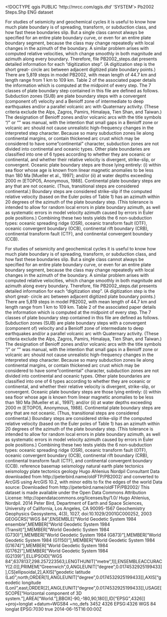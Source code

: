 <!DOCTYPE qgis PUBLIC 'http://mrcc.com/qgis.dtd' 'SYSTEM'>
<qgis version="3.34.9-Prizren">
  <identifier>Pb2002 Steps.Shp</identifier>
  <parentidentifier></parentidentifier>
  <language>ENG</language>
  <type>dataset</type>
  <title>Tectonic plate boundaries (steps)</title>
  <abstract>For studies of seismicity and geochemical cycles it is useful to know how much plate boundary is of spreading, transform, or subduction class, and how fast these boundaries slip. But a single class cannot always be specified for an entire plate boundary curve, or even for an entire plate boundary segment, because the class may change repeatedly with local changes in the azimuth of the boundary. A similar problem arises with computed relative velocities, which change smoothly in both magnitude and azimuth along every boundary. Therefore, file PB2002_steps.dat presents detailed information for each "digitization step". (A digitization step is the short great- circle arc between adjacent digitized plate boundary points.) There are 5,819 steps in model PB2002, with mean length of 44.7 km and length range from 1 km to 109 km. Table 2 of the associated paper details the information which is computed at the midpoint of every step.
The 7 classes of plate boundary step contained in this file are defined as follows. Subduction zones (SUB) are plate boundary steps with a convergent (component of) velocity and a Benioff zone of intermediate to deep earthquakes and/or a parallel volcanic arc with Quaternary activity. (These criteria exclude the Alps, Zagros, Pamirs, Himalaya, Tien Shan, and Taiwan.) The designation of Benioff zones and/or volcanic arcs with the title symbols "/" or "\" was manual, with the intention that small gaps in a Benioff zone or volcanic arc should not cause unrealistic high-frequency changes in the interpreted step character. Because so many subduction zones lie along continental margins, or contain thickened arc crust which may be considered to have some "continental" character, subduction zones are not divided into continental and oceanic types.
Other plate boundaries are classified into one of 6 types according to whether they are oceanic or continental, and whether their relative velocity is divergent, strike-slip, or convergent. Oceanic plate boundary steps are those lying entirely: (i) within sea floor whose age is known from linear magnetic anomalies to be less than 180 Ma [Mueller et al., 1997]; and/or (ii) at water depths exceeding 2000 m [ETOPO5, Anonymous, 1988]. Continental plate boundary steps are any that are not oceanic. (Thus, transitional steps are considered continental.) Boundary steps are considered strike-slip if the computed relative velocity (based on the Euler poles of Table 1) has an azimuth within 20 degrees of the azimuth of the plate boundary step. (This tolerance is intended to allow for random local errors in plate boundary azimuth, as well as systematic errors in model velocity azimuth caused by errors in Euler pole positions.) Combining these two tests yields the 6 non-subduction types: oceanic spreading ridge (OSR), oceanic transform fault (OTF), oceanic convergent boundary (OCB), continental rift boundary (CRB), continental transform fault (CTF), and continental convergent boundary (CCB).

For studies of seismicity and geochemical cycles it is useful to know how much plate boundary is of spreading, transform, or subduction class, and how fast these boundaries slip. But a single class cannot always be specified for an entire plate boundary curve, or even for an entire plate boundary segment, because the class may change repeatedly with local changes in the azimuth of the boundary. A similar problem arises with computed relative velocities, which change smoothly in both magnitude and azimuth along every boundary. Therefore, file PB2002_steps.dat presents detailed information for each "digitization step". (A digitization step is the short great- circle arc between adjacent digitized plate boundary points.) There are 5,819 steps in model PB2002, with mean length of 44.7 km and length range from 1 km to 109 km. Table 2 of the associated paper details the information which is computed at the midpoint of every step. The 7 classes of plate boundary step contained in this file are defined as follows. Subduction zones (SUB) are plate boundary steps with a convergent (component of) velocity and a Benioff zone of intermediate to deep earthquakes and/or a parallel volcanic arc with Quaternary activity. (These criteria exclude the Alps, Zagros, Pamirs, Himalaya, Tien Shan, and Taiwan.) The designation of Benioff zones and/or volcanic arcs with the title symbols "/" or "\" was manual, with the intention that small gaps in a Benioff zone or volcanic arc should not cause unrealistic high-frequency changes in the interpreted step character. Because so many subduction zones lie along continental margins, or contain thickened arc crust which may be considered to have some "continental" character, subduction zones are not divided into continental and oceanic types. Other plate boundaries are classified into one of 6 types according to whether they are oceanic or continental, and whether their relative velocity is divergent, strike-slip, or convergent. Oceanic plate boundary steps are those lying entirely: (i) within sea floor whose age is known from linear magnetic anomalies to be less than 180 Ma [Mueller et al., 1997]; and/or (ii) at water depths exceeding 2000 m [ETOPO5, Anonymous, 1988]. Continental plate boundary steps are any that are not oceanic. (Thus, transitional steps are considered continental.) Boundary steps are considered strike-slip if the computed relative velocity (based on the Euler poles of Table 1) has an azimuth within 20 degrees of the azimuth of the plate boundary step. (This tolerance is intended to allow for random local errors in plate boundary azimuth, as well as systematic errors in model velocity azimuth caused by errors in Euler pole positions.) Combining these two tests yields the 6 non-subduction types: oceanic spreading ridge (OSR), oceanic transform fault (OTF), oceanic convergent boundary (OCB), continental rift boundary (CRB), continental transform fault (CTF), and continental convergent boundary (CCB).</abstract>
  <keywords vocabulary="Search keys">
    <keyword>reference</keyword>
    <keyword>basemap</keyword>
    <keyword>seismology</keyword>
    <keyword>natural earth</keyword>
    <keyword>plate tectonics</keyword>
  </keywords>
  <keywords vocabulary="gmd:topicCategory">
    <keyword>seismology</keyword>
    <keyword>plate tectonics</keyword>
    <keyword>geology</keyword>
  </keywords>
  <contact>
    <name>Hugo Ahlenius</name>
    <organization>Nordpil</organization>
    <position>Consultant</position>
    <voice></voice>
    <fax></fax>
    <email></email>
    <role></role>
  </contact>
  <links/>
  <history>Data downloaded from http://peterbird.name/oldFTP/PB2002/ and converted to ArcGIS using ArcGIS 10.2, with minor edits to fix the edges of the world</history>
  <history>Data source: Downloaded from http://peterbird.name/oldFTP/PB2002/</history>
  <dates>
    <date value="2014-06-16T00:00:00" type="Published"/>
  </dates>
  <fees></fees>
  <constraints type="Limitations of use">This dataset is made available under the Open Data Commons Attribution License: http://opendatacommons.org/licenses/by/1.0/</constraints>
  <rights>Hugo Ahlenius, Nordpil. 2014 Peter Bird, Department of Earth and Space Sciences, University of California, Los Angeles, CA 90095-1567 Geochemistry Geophysics Geosystems, 4(3), 1027, doi:10.1029/2001GC000252, 2003</rights>
  <encoding></encoding>
  <crs>
    <spatialrefsys nativeFormat="Wkt">
      <wkt>GEOGCRS["WGS 84",ENSEMBLE["World Geodetic System 1984 ensemble",MEMBER["World Geodetic System 1984 (Transit)"],MEMBER["World Geodetic System 1984 (G730)"],MEMBER["World Geodetic System 1984 (G873)"],MEMBER["World Geodetic System 1984 (G1150)"],MEMBER["World Geodetic System 1984 (G1674)"],MEMBER["World Geodetic System 1984 (G1762)"],MEMBER["World Geodetic System 1984 (G2139)"],ELLIPSOID["WGS 84",6378137,298.257223563,LENGTHUNIT["metre",1]],ENSEMBLEACCURACY[2.0]],PRIMEM["Greenwich",0,ANGLEUNIT["degree",0.0174532925199433]],CS[ellipsoidal,2],AXIS["geodetic latitude (Lat)",north,ORDER[1],ANGLEUNIT["degree",0.0174532925199433]],AXIS["geodetic longitude (Lon)",east,ORDER[2],ANGLEUNIT["degree",0.0174532925199433]],USAGE[SCOPE["Horizontal component of 3D system."],AREA["World."],BBOX[-90,-180,90,180]],ID["EPSG",4326]]</wkt>
      <proj4>+proj=longlat +datum=WGS84 +no_defs</proj4>
      <srsid>3452</srsid>
      <srid>4326</srid>
      <authid>EPSG:4326</authid>
      <description>WGS 84</description>
      <projectionacronym>longlat</projectionacronym>
      <ellipsoidacronym>EPSG:7030</ellipsoidacronym>
      <geographicflag>true</geographicflag>
    </spatialrefsys>
  </crs>
  <extent>
    <spatial maxx="180" maxy="86.8049000000000035" crs="EPSG:4326" minx="-180" dimensions="2" maxz="0" miny="-66.16320000000000334" minz="0"/>
    <temporal>
      <period>
        <start>2014-06-15T16:00:00Z</start>
        <end></end>
      </period>
    </temporal>
  </extent>
</qgis>
